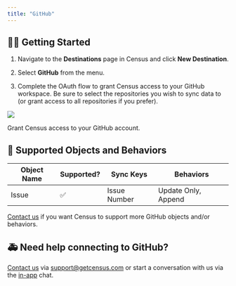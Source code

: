 ```yaml
---
title: "GitHub"
---
```


## 🏃‍♀️ Getting Started

1. Navigate to the **Destinations** page in Census and click **New Destination**.

2. Select **GitHub** from the menu.

3. Complete the OAuth flow to grant Census access to your GitHub workspace. Be sure to select the repositories you wish to sync data to (or grant access to all repositories if you prefer).

![](/images/destinations/github.png)

Grant Census access to your GitHub account.

## 🔀 Supported Objects and Behaviors

| **Object Name** | **Supported?** | **Sync Keys** | **Behaviors**       |
| --------------- | -------------- | ------------- | ------------------- |
| Issue           | ✅              | Issue Number  | Update Only, Append |

[Contact us](mailto:support@getcensus.com) if you want Census to support more GitHub objects and/or behaviors.

## 🚑 Need help connecting to GitHub?

[Contact us](mailto:support@getcensus.com) via support@getcensus.com or start a conversation with us via the [in-app](https://app.getcensus.com) chat.